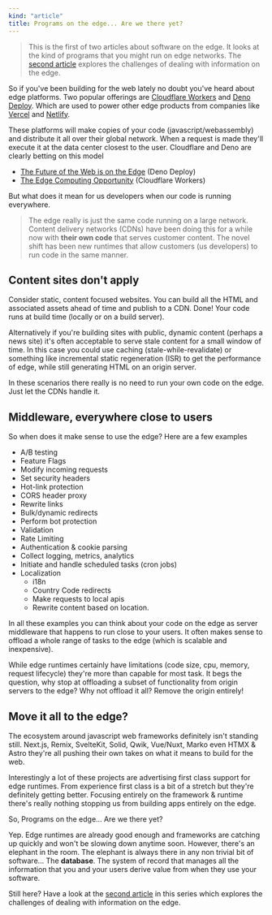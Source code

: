 ```yaml
---
kind: "article"
title: Programs on the edge... Are we there yet?
---
```


> This is the first of two articles about software on the edge.
> It looks at the kind of programs that you might run on edge networks.
> The [second article](information) explores the challenges of dealing with
> information on the edge.

So if you've been building for the web lately no doubt you've heard about edge platforms.
Two popular offerings are [Cloudflare Workers][workers] and
[Deno Deploy][deno-deploy]. Which are used to power other edge
products from companies like [Vercel][vercel-edge] and [Netlify][netlify-edge].

These platforms will make copies of your code (javascript/webassembly) and distribute it all over
their global network.
When a request is made they'll execute it at the data center closest to the user.
Cloudflare and Deno are clearly betting on this model

- [The Future of the Web is on the Edge][fotw-edge] (Deno Deploy)
- [The Edge Computing Opportunity][edge-opp] (Cloudflare Workers)

But what does it mean for us developers when our code is running everywhere.

[deno-deploy]: https://deno.com/deploy
[workers]: https://workers.cloudflare.com/
[vercel-edge]: https://vercel.com/features/edge-functions
[netlify-edge]: https://www.netlify.com/products/edge/
[fotw-edge]: https://deno.com/blog/the-future-of-web-is-on-the-edge
[edge-opp]: https://blog.cloudflare.com/cloudflare-workers-serverless-week/

> The edge really is just the same code running on a large network. Content delivery networks (CDNs)
> have been doing this
> for a while now with **their own code** that serves customer content. The novel shift has been
> new runtimes that allow customers (us developers) to run code in the same manner.

## Content sites don't apply

Consider static, content focused websites. You can build all the HTML and associated assets
ahead of time and publish to a CDN. Done! Your code runs at build time (locally or on a build server).

Alternatively if you're building sites with public,
dynamic content (perhaps a news site) it's often
acceptable to serve stale content for a small window of time.
In this case you could use caching (stale-while-revalidate)
or something like incremental static regeneration (ISR) to get the performance of edge, while still
generating HTML on an origin server.

In these scenarios there really is no need to run your own code on the edge.
Just let the CDNs handle it.

## Middleware, everywhere close to users

So when does it make sense to use the edge? Here are a few examples

- A/B testing
- Feature Flags
- Modify incoming requests
- Set security headers
- Hot-link protection
- CORS header proxy
- Rewrite links
- Bulk/dynamic redirects
- Perform bot protection
- Validation
- Rate Limiting
- Authentication & cookie parsing
- Collect logging, metrics, analytics
- Initiate and handle scheduled tasks (cron jobs)
- Localization
  - i18n
  - Country Code redirects
  - Make requests to local apis
  - Rewrite content based on location.

In all these examples you can think about your code on the edge as server middleware
that happens to run close to your users. It often makes sense to offload a whole range of tasks
to the edge (which is scalable and inexpensive).

While edge runtimes certainly have limitations (code size, cpu, memory, request lifecycle) they're
more than capable for most task. It begs the question, why stop at offloading a subset
of functionality from origin servers to the edge? Why not offload it all? Remove
the origin entirely!

## Move it all to the edge?

The ecosystem around javascript web frameworks definitely isn't standing still.
Next.js, Remix, SvelteKit, Solid, Qwik, Vue/Nuxt, Marko even HTMX & Astro they're all
pushing their own takes on what it means to build for the web.

Interestingly a lot of these projects are advertising first class support for
edge runtimes. From experience first class is a bit of a stretch
but they're definitely getting better. Focusing entirely on the framework & runtime there's
really nothing stopping us from building apps entirely on the edge.

So, Programs on the edge... Are we there yet?

Yep. Edge runtimes are already good enough and frameworks are catching up quickly and won't
be slowing down anytime soon. However,
there's an elephant in the room. The elephant is always there in any non trivial bit
of software... The **database**. The system of record
that manages all the information that you and your users derive value from when they use your
software.

Still here? Have a look at the [second article](information) in this series which explores the
challenges of dealing with information on the edge.
